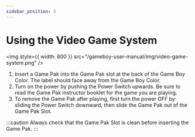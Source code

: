 ```yaml
---
sidebar_position: 5
---
```


# Using the Video Game System

<img
  style={{ width: 800 }}
  src="/gameboy-user-manual/img/video-game-system.png"
/>

1. Insert a Game Pak into the Game Pak slot at the back of the Game Boy Color. The label should face away from the Game Boy Color.
2. Turn on the power by pushing the Power Switch upwards. Be sure to read the Game Pak instructor booklet for the game you are playing.
3. To remove the Game Pak after playing, first turn the power OFF by sliding the Power Switch downward, then slide the Game Pak out of the Game Pak Slot.

:::caution
Always check that the Game Pak Slot is clean before inserting the Game Pak.
:::

